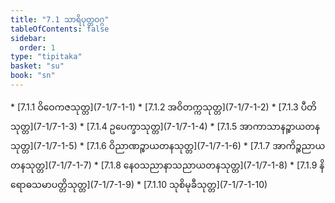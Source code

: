 ```yaml
---
title: "7.1 သာရိပုတ္တဝဂ္ဂ"
tableOfContents: false
sidebar:
  order: 1
type: "tipitaka"
basket: "su"
book: "sn"
---
```



<DynamicBreadcrumb />



<TableOfContents book="sn" section="7.1">
* [7.1.1 ဝိဝေကဇသုတ္တ](7-1/7-1-1)
* [7.1.2 အဝိတက္ကသုတ္တ](7-1/7-1-2)
* [7.1.3 ပီတိသုတ္တ](7-1/7-1-3)
* [7.1.4 ဥပေက္ခာသုတ္တ](7-1/7-1-4)
* [7.1.5 အာကာသာနဉ္စာယတနသုတ္တ](7-1/7-1-5)
* [7.1.6 ဝိညာဏဉ္စာယတနသုတ္တ](7-1/7-1-6)
* [7.1.7 အာကိဉ္စညာယတနသုတ္တ](7-1/7-1-7)
* [7.1.8 နေဝသညာနာသညာယတနသုတ္တ](7-1/7-1-8)
* [7.1.9 နိရောဓသမာပတ္တိသုတ္တ](7-1/7-1-9)
* [7.1.10 သုစိမုခီသုတ္တ](7-1/7-1-10)
</TableOfContents>